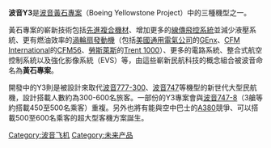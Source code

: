 {{未來產品}}
'''波音Y3'''是[[波音黃石專案|波音黃石專案]]（Boeing Yellowstone Project）中的三種機型之一。

黃石專案的嶄新技術包括[[複合材料|先進複合機材]]、增加更多的[[電傳飛控|線傳飛控系統]]並減少液壓系統、更有燃油效率的[[渦輪扇發動機|渦輪扇發動機]]（包括[[美國|美國]][[通用電氣公司|通用電氣公司]]的[[通用电气GEnx发动机|GEnx]]、[[CFM_International|CFM International]]的[[CFM56|CFM56]]、[[勞斯萊斯|勞斯萊斯]]的[[劳斯莱斯瑞达1000|Trent 1000]]）、更多的電路系統、整合式航空控制系統以及強化影像系統（EVS）等，由這些嶄新民航科技的概念組合被波音命名為'''黃石專案'''。

開發中的Y3則是被設計來取代[[波音777|波音777-300]]、[[波音747|波音747]]等機型的新世代大型民航機，設計搭載人數約為300-600名旅客。一部份的Y3專案會與[[波音747-8|波音747-8]]（3艙等約搭載450至500名乘客）重複。另外也將有能與空中巴士的[[空中客车A380|A380]]競爭、可以搭載500至600名乘客的超大型客機方案誕生。

{{波音客机}}
[[Category:波音飞机|Category:波音飞机]]
[[Category:未来产品|Category:未来产品]]